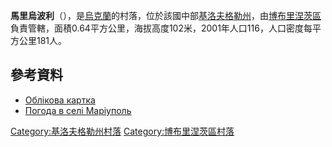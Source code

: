 {{coord|47|53|27|N|31|53|18|E|scale:100000_region:UA|display=title}}

'''馬里烏波利'''（{{lang-uk|Маріуполь}}），是[[烏克蘭|烏克蘭]]的村落，位於該國中部[[基洛夫格勒州|基洛夫格勒州]]，由[[博布里涅茨區|博布里涅茨區]]負責管轄，面積0.64平方公里，海拔高度102米，2001年人口116，人口密度每平方公里181人。

==參考資料==
*[http://gska2.rada.gov.ua/pls/z7502/A005?rdat1=11.11.2008&rf7571=16404 Облікова картка]{{dead link|date=2018年5月 |bot=InternetArchiveBot |fix-attempted=yes }}
* [http://weather.in.ua/ua/kirovogradskaja/15095 Погода в селі Маріуполь] {{Wayback|url=http://weather.in.ua/ua/kirovogradskaja/15095 |date=20160305084023 }}

{{DEFAULTSORT:Маріуполь}}
[[Category:基洛夫格勒州村落|Category:基洛夫格勒州村落]]
[[Category:博布里涅茨區村落|Category:博布里涅茨區村落]]


{{Kirovohrad-geo-stub}}